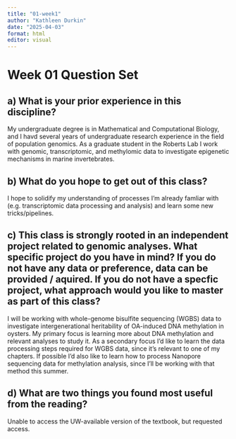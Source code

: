 ```yaml
---
title: "01-week1"
author: "Kathleen Durkin"
date: "2025-04-03"
format: html
editor: visual
---
```


# Week 01 Question Set

## a) What is your prior experience in this discipline?

My undergraduate degree is in Mathematical and Computational Biology, and I havd several years of undergraduate research experience in the field of population genomics. As a graduate student in the Roberts Lab I work with genomic, transcriptomic, and methylomic data to investigate epigenetic mechanisms in marine invertebrates.

## b) What do you hope to get out of this class?

I hope to solidify my understanding of processes I'm already famliar with (e.g. transcriptomic data processing and analysis) and learn some new tricks/pipelines.

## c) This class is strongly rooted in an independent project related to genomic analyses. What specific project do you have in mind? If you do not have any data or preference, data can be provided / aquired. If you do not have a specfic project, what approach would you like to master as part of this class?

I will be working with whole-genome bisulfite sequencing (WGBS) data to investigate intergenerational heritability of OA-induced DNA methylation in oysters. My primary focus is learning more about DNA methylation and relevant analyses to study it. As a secondary focus I'd like to learn the data processing steps required for WGBS data, since it's relevant to one of my chapters. 
If possible I'd also like to learn how to process Nanopore sequencing data for methylation analysis, since I'll be working with that method this summer.

## d) What are two things you found most useful from the reading?

Unable to access the UW-available version of the textbook, but requested access.